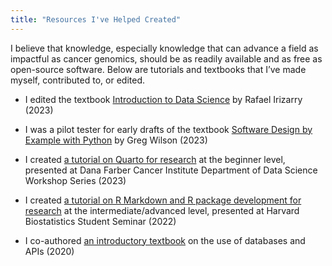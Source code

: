 ```yaml
---
title: "Resources I've Helped Created"
---
```


I believe that knowledge, especially knowledge that can advance a field as impactful as cancer genomics, should be as readily available and as free as open-source software. Below are tutorials and textbooks that I've made myself, contributed to, or edited.

-   I edited the textbook [Introduction to Data Science](https://rafalab.dfci.harvard.edu/dsbook-part-1/) by Rafael Irizarry (2023)

-   I was a pilot tester for early drafts of the textbook [Software Design by Example with Python](https://third-bit.com/sdxpy/) by Greg Wilson (2023)

-   I created [a tutorial on Quarto for research](https://jennalandy.github.io/remodel-your-qmd/) at the beginner level, presented at Dana Farber Cancer Institute Department of Data Science Workshop Series (2023)

-   I created [a tutorial on R Markdown and R package development for research](https://jennalandy.github.io/remodel-your-rmd/) at the intermediate/advanced level, presented at Harvard Biostatistics Student Seminar (2022)

-   I co-authored [an introductory textbook](https://jennalandy.github.io/database_tutorials/index.html) on the use of databases and APIs (2020)
